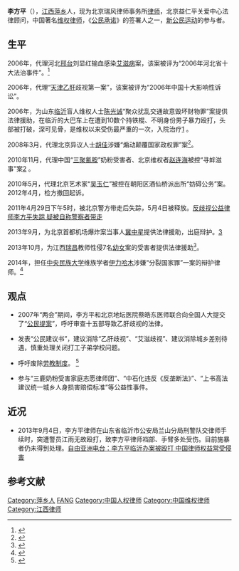 {{Infobox person
| 图像 = Lifangping lawyer.JPG|Lifangping lawyer
| 图像大小 = 300px
| 图像说明 =
| 英文名 = Li Fangping
| 出生日期 =  {{Birth date and age|1974|11|21}}<br>{{CHN}}[[江西省|江西省]][[萍乡市|萍乡市]]
| 国籍 = {{CHN-MLD}}
| 籍贯 = [[江西|江西]][[萍乡|萍乡]]
| 母校 =
| 职业 = [[律师|律师]]
| 活跃时期 =
| 组织 =
| 研究领域 = 法律
| 知名于 = 维权 人权 法制
| 知名作品 = 
| 宗教信仰 =
| 子女 =
| 父母 = 
| 亲属 =
| 呼号 =
| 受影响于 =
| 影响于 =
| 签名 =
}}

'''李方平'''（{{bd|1974年|11月21日||}}），[[江西|江西]][[萍乡|萍乡]]人，现为北京瑞风律师事务所[[律师|律师]]，北京益仁平关爱中心法律顾问，中国著名[[维权律师|维权律师]]，《[[公民承诺|公民承诺]]》的签署人之一，[[新公民运动|新公民运动]]的参与者。

==生平==
2006年，代理河北[[邢台|邢台]]刘显红输血感染[[艾滋病|艾滋病]]案，该案被评为“2006年河北省十大法治事件”。[http://news.yzdsb.com.cn/system/2006/12/28/000699058.shtml <ref>{{cite news|title=本报与省法院联合评选 2006河北法治十大案件出炉|url=http://news.yzdsb.com.cn/system/2006/12/28/000699058.shtml|accessdate=2013-09-11|newspaper=燕赵都市网|date=2006-12-28|deadurl=yes|archiveurl=https://web.archive.org/web/20150602040618/http://news.yzdsb.com.cn/system/2006/12/28/000699058.shtml|archivedate=2015-06-02}}</ref>]

2006年，代理“[[天津|天津]][[乙肝|乙肝]]歧视第一案”，该案被评为“2006年中国十大影响性诉讼”。

2006年，为山东[[临沂|临沂]]盲人维权人士[[陈光诚|陈光诚]]“聚众扰乱交通故意毁坏财物罪”案提供法律援助，在临沂的大巴车上在遭到10数个持铁棍、不明身份男子暴力殴打，头部被打破，深可见骨，是维权以来受伤最严重的一次，入院治疗[http://www.rfa.org/mandarin/yataibaodao/chen-20061227.html] {{Wayback|url=http://www.rfa.org/mandarin/yataibaodao/chen-20061227.html |date=20201020093215 }}。

2008年3月，代理北京异议人士[[胡佳_(社會活動家)|胡佳]]涉嫌“煽动颠覆国家政权罪”案<ref>{{cite news |title=陆维权律师出席研讨班疑为十九大维稳｜多维新闻网｜中国 |url=https://www.dwnews.com/%E4%B8%AD%E5%9B%BD/60010146/%E9%99%86%E7%BB%B4%E6%9D%83%E5%BE%8B%E5%B8%88%E5%87%BA%E5%B8%AD%E7%A0%94%E8%AE%A8%E7%8F%AD%E7%96%91%E4%B8%BA%E5%8D%81%E4%B9%9D%E5%A4%A7%E7%BB%B4%E7%A8%B3 |accessdate=2021-11-01 |work=多维新闻 |date=2017-09-01 |language=zh-Hans |archive-date=2021-11-02 |archive-url=https://web.archive.org/web/20211102013844/https://www.dwnews.com/%E4%B8%AD%E5%9B%BD/60010146/%E9%99%86%E7%BB%B4%E6%9D%83%E5%BE%8B%E5%B8%88%E5%87%BA%E5%B8%AD%E7%A0%94%E8%AE%A8%E7%8F%AD%E7%96%91%E4%B8%BA%E5%8D%81%E4%B9%9D%E5%A4%A7%E7%BB%B4%E7%A8%B3 |dead-url=no }}</ref>。

2010年11月，代理中国“[[三聚氰胺|三聚氰胺]]”奶粉受害者、北京维权者[[赵连海|赵连海]]被控“寻衅滋事”案[http://365jia.cn/news/2010-11-10/E7241351D10B40BD_2.html] {{Wayback|url=http://365jia.cn/news/2010-11-10/E7241351D10B40BD_2.html |date=20190520224025 }}。

2010年5月，代理北京艺术家“[[吴玉仁|吴玉仁]]”被控在朝阳区酒仙桥派出所“妨碍公务”案。2012年4月，检方撤回起诉。

2011年4月29日下午5时，被北京警方带走后失踪，5月4日被释放。[http://news.sohu.com/20110504/n306788186.shtml 反歧视公益律师李方平失踪 疑被自称警察者带走] {{Wayback|url=http://news.sohu.com/20110504/n306788186.shtml |date=20190519041438 }}

2013年9月，为北京首都机场爆炸案当事人[[冀中星|冀中星]]提供法律援助，出庭辩护。[http://news.xinhuanet.com/local/2013-07/26/c_125068025.htm] {{Wayback|url=http://news.xinhuanet.com/local/2013-07/26/c_125068025.htm |date=20131115101933 }}

2013年10月，为江西[[瑞昌|瑞昌]]教师性侵7名[[幼女|幼女]]案的受害者提供法律援助<ref>{{cite news|author=司法机关新闻|title=江西教师性侵幼女案一审开庭 受害者家属索赔百万|accessdate=2013-10-11|newspaper=司法机关新闻 OCTOBER 2012}}</ref>。

2014年，担任[[中央民族大学|中央民族大学]]维族学者[[伊力哈木|伊力哈木]]涉嫌“分裂国家罪”一案的辩护律师。<ref >{{cite web |url=http://www.rfa.org/mandarin/yataibaodao/renquanfazhi/ql1-09242014100248.html |language= |title=伊力哈木已签上诉状 美国对其被判刑“深感不安” |publisher=自由亚洲电台 |date=2014-09-24 |accessdate= |archive-date=2020-09-28 |archive-url=https://web.archive.org/web/20200928162611/https://www.rfa.org/mandarin/yataibaodao/renquanfazhi/ql1-09242014100248.html |dead-url=no }}</ref>

==观点==
*2007年“两会”期间，李方平和北京地坛医院蔡皓东医师联合向全国人大提交了“[[公民提案|公民提案]]”，呼吁审查十五部导致乙肝歧视的法律。

*发表“公民建议书”，建议消除“乙肝歧视”、“艾滋歧视”、建议消除城乡差别待遇，慎重处理关闭打工子弟学校问题。

*呼吁废除[[劳教制度|劳教制度]]。 <ref>{{cite news|author=li fangping|title=Labour isn’t working|url=http://www.newstatesman.com/world-affairs/world-affairs/2012/10/labour-isn%E2%80%99t-working|accessdate=2013-09-11|newspaper=Newstatesman|date=18 OCTOBER 2012|archive-date=2019-05-22|archive-url=https://web.archive.org/web/20190522142057/https://www.newstatesman.com/world-affairs/world-affairs/2012/10/labour-isn%E2%80%99t-working|dead-url=no}}</ref>

*参与“三鹿奶粉受害家庭志愿律师团”、“中石化违反《反垄断法》”、“上书高法建议统一城乡人身损害赔偿标准”等公益性事件。

==近况==
*2013年9月4日，李方平律师在山东省临沂市公安局兰山分局刑警队交律师手续时，突遭警员江雨无故殴打，致李方平律师裆部、手臂多处受伤。目前施暴者仍未得到处理。[http://www.rfa.org/mandarin/yataibaodao/renquanfazhi/sy-09052013115312.html 自由亚洲电台：李方平临沂办案被殴打 中国律师权益常受侵害] {{Wayback|url=http://www.rfa.org/mandarin/yataibaodao/renquanfazhi/sy-09052013115312.html |date=20190519194705 }}

==参考文献==
{{reflist}}
{{DEFAULTSORT:L李}}
[[Category:萍乡人|Category:萍乡人]]
[[Category:李姓|FANG]]
[[Category:中国人权律师|Category:中国人权律师]]
[[Category:中国维权律师|Category:中国维权律师]]
[[Category:江西律师|Category:江西律师]]